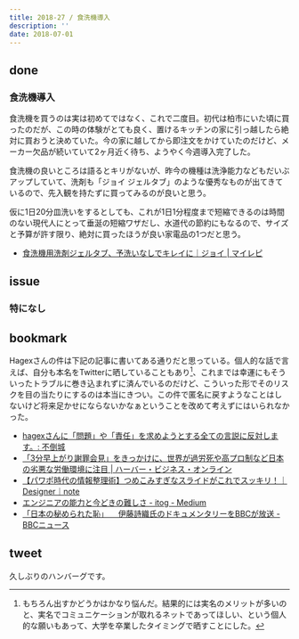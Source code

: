 ```yaml
---
title: 2018-27 / 食洗機導入
description: ''
date: 2018-07-01
---
```


done
----

###  食洗機導入

<Tweet tweetLink="https://twitter.com/legnoh/status/1013267113752969217" />

食洗機を買うのは実は初めてではなく、これで二度目。初代は柏市にいた頃に買ったのだが、この時の体験がとても良く、置けるキッチンの家に引っ越したら絶対に買おうと決めていた。今の家に越してから即注文をかけていたのだけど、メーカー欠品が続いていて2ヶ月近く待ち、ようやく今週導入完了した。

食洗機の良いところは語るとキリがないが、昨今の機種は洗浄能力などもだいぶアップしていて、洗剤も「ジョイ ジェルタブ」のような優秀なものが出てきているので、先入観を持たずに買ってみるのが良いと思う。

仮に1日20分皿洗いをするとしても、これが1日1分程度まで短縮できるのは時間のない現代人にとって垂涎の短縮ワザだし、水道代の節約にもなるので、サイズと予算が許す限り、絶対に買ったほうが良い家電品の1つだと思う。

- [食洗機用洗剤ジェルタブ、予洗いなしでキレイに｜ジョイ | マイレピ](https://www.myrepi.com/home/cleaning/joy-geltab)

issue
----

###  特になし

bookmark
----

Hagexさんの件は下記の記事に書いてある通りだと思っている。個人的な話で言えば、自分も本名をTwitterに晒していることもあり[^1]、これまでは幸運にもそういったトラブルに巻き込まれずに済んでいるのだけど、こういった形でそのリスクを目の当たりにするのは本当にきつい。この件で匿名に戻すようなことはしないけど将来足かせにならないかなぁということを改めて考えずにはいられなかった。

- [hagexさんに「問題」や「責任」を求めようとする全ての言説に反対します。: 不倒城](http://mubou.seesaa.net/article/460211645.html)
- [「3分早上がり謝罪会見」をきっかけに、世界が過労死や高プロ制など日本の劣悪な労働環境に注目 | ハーバー・ビジネス・オンライン](https://hbol.jp/168950)
- [【パワポ時代の情報整理術】つめこみすぎなスライドがこれでスッキリ！｜Designer｜note](https://note.com/pptxdesign/n/n31797abf58f8)
- [エンジニアの能力と今どきの難しさ - itog - Medium](https://medium.com/@itog/ff497711946a)
- [「日本の秘められた恥」 　伊藤詩織氏のドキュメンタリーをBBCが放送 - BBCニュース](https://www.bbc.com/japanese/features-and-analysis-44638987)

tweet
----

久しぶりのハンバーグです。

<Tweet tweetLink="https://twitter.com/legnoh/status/1012997804157960192" />

[^1]: もちろん出すかどうかはかなり悩んだ。結果的には実名のメリットが多いのと、実名でコミュニケーションが取れるネットであってほしい、という個人的な願いもあって、大学を卒業したタイミングで晒すことにした。
